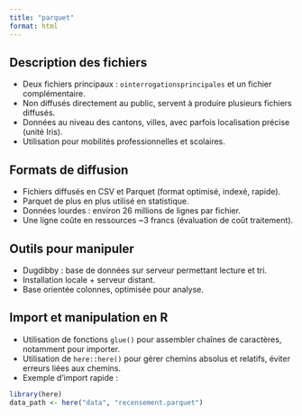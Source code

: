 ```yaml
---
title: "parquet"
format: html
---
```


## Description des fichiers

- Deux fichiers principaux : `ointerrogationsprincipales` et un fichier complémentaire.
- Non diffusés directement au public, servent à produire plusieurs fichiers diffusés.
- Données au niveau des cantons, villes, avec parfois localisation précise (unité Iris).
- Utilisation pour mobilités professionnelles et scolaires.

## Formats de diffusion

- Fichiers diffusés en CSV et Parquet (format optimisé, indexé, rapide).
- Parquet de plus en plus utilisé en statistique.
- Données lourdes : environ 26 millions de lignes par fichier.
- Une ligne coûte en ressources ~3 francs (évaluation de coût traitement).

## Outils pour manipuler

- Dugdibby : base de données sur serveur permettant lecture et tri.
- Installation locale + serveur distant.
- Base orientée colonnes, optimisée pour analyse.

## Import et manipulation en R

- Utilisation de fonctions `glue()` pour assembler chaînes de caractères, notamment pour importer.
- Utilisation de `here::here()` pour gérer chemins absolus et relatifs, éviter erreurs liées aux chemins.
- Exemple d'import rapide :

```r
library(here)
data_path <- here("data", "recensement.parquet")
```
